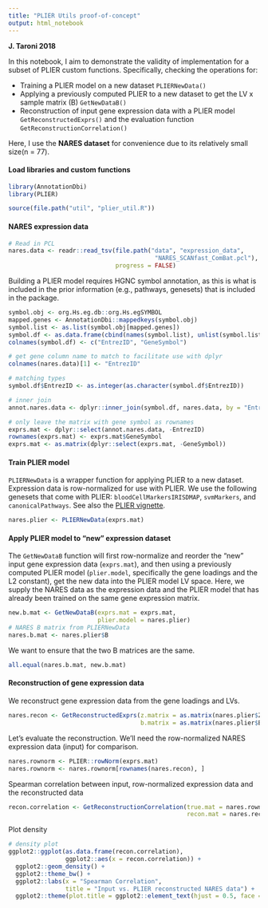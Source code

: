 ```yaml
---
title: "PLIER Utils proof-of-concept"
output: html_notebook
---
```

**J. Taroni 2018** 

In this notebook, I aim to demonstrate the validity of implementation for a 
subset of PLIER custom functions. Specifically, checking the operations for:

* Training a PLIER model on a new dataset `PLIERNewData()`
* Applying a previously computed PLIER to a new dataset to get the LV x sample
  matrix (B) `GetNewDataB()`
* Reconstruction of input gene expression data with a PLIER model 
  `GetReconstructedExprs()` and the evaluation function 
  `GetReconstructionCorrelation()`

Here, I use the **NARES dataset** for convenience due to its relatively small 
size(n = 77). 

#### Load libraries and custom functions
```r
library(AnnotationDbi)
library(PLIER)

source(file.path("util", "plier_util.R"))
```

#### NARES expression data

```r
# Read in PCL
nares.data <- readr::read_tsv(file.path("data", "expression_data", 
                                         "NARES_SCANfast_ComBat.pcl"),
                              progress = FALSE)
```
Building a PLIER model requires HGNC symbol annotation, as this is what is
included in the prior information (e.g., pathways, genesets) that is included
in the package.

```r
symbol.obj <- org.Hs.eg.db::org.Hs.egSYMBOL
mapped.genes <- AnnotationDbi::mappedkeys(symbol.obj)
symbol.list <- as.list(symbol.obj[mapped.genes])
symbol.df <- as.data.frame(cbind(names(symbol.list), unlist(symbol.list)))
colnames(symbol.df) <- c("EntrezID", "GeneSymbol")

# get gene column name to match to facilitate use with dplyr
colnames(nares.data)[1] <- "EntrezID"

# matching types
symbol.df$EntrezID <- as.integer(as.character(symbol.df$EntrezID))

# inner join
annot.nares.data <- dplyr::inner_join(symbol.df, nares.data, by = "EntrezID")

# only leave the matrix with gene symbol as rownames
exprs.mat <- dplyr::select(annot.nares.data, -EntrezID)
rownames(exprs.mat) <- exprs.mat$GeneSymbol
exprs.mat <- as.matrix(dplyr::select(exprs.mat, -GeneSymbol))
```

#### Train PLIER model

`PLIERNewData` is a wrapper function for applying PLIER to a new dataset. 
Expression data is row-normalized for use with PLIER.
We use the following genesets that come with PLIER: `bloodCellMarkersIRISDMAP`, 
`svmMarkers`, and `canonicalPathways`.
See also the [PLIER vignette](https://github.com/wgmao/PLIER/blob/a2d4a2aa343f9ed4b9b945c04326bebd31533d4d/vignettes/vignette.pdf).

```r
nares.plier <- PLIERNewData(exprs.mat)
```

#### Apply PLIER model to "new" expression dataset

The `GetNewDataB` function will first row-normalize and reorder the "new" input 
gene expression data (`exprs.mat`), and then using a previously computed PLIER 
model (`plier.model`, specifically the gene loadings and the L2 constant), get
the new data into the PLIER model LV space. Here, we supply the NARES data as
the expression data and the PLIER model that has already been trained on the
same gene expression matrix.

```r
new.b.mat <- GetNewDataB(exprs.mat = exprs.mat,
                         plier.model = nares.plier)
# NARES B matrix from PLIERNewData
nares.b.mat <- nares.plier$B
```
We want to ensure that the two B matrices are the same.

```r
all.equal(nares.b.mat, new.b.mat)
```

#### Reconstruction of gene expression data

We reconstruct gene expression data from the gene loadings and LVs.

```r
nares.recon <- GetReconstructedExprs(z.matrix = as.matrix(nares.plier$Z),
                                     b.matrix = as.matrix(nares.plier$B))
```

Let's evaluate the reconstruction. 
We'll need the row-normalized NARES expression data (input) for comparison.

```r
nares.rownorm <- PLIER::rowNorm(exprs.mat)
nares.rownorm <- nares.rownorm[rownames(nares.recon), ]
```

Spearman correlation between input, row-normalized expression data and the
reconstructed data
```r
recon.correlation <- GetReconstructionCorrelation(true.mat = nares.rownorm,
                                                  recon.mat = nares.recon)
```

Plot density
```r
# density plot
ggplot2::ggplot(as.data.frame(recon.correlation), 
                ggplot2::aes(x = recon.correlation)) + 
  ggplot2::geom_density() +
  ggplot2::theme_bw() +
  ggplot2::labs(x = "Spearman Correlation",
                title = "Input vs. PLIER reconstructed NARES data") +
  ggplot2::theme(plot.title = ggplot2::element_text(hjust = 0.5, face = "bold"))
```

